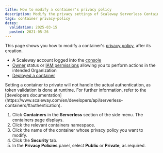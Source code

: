 ```yaml
---
title: How to modify a container's privacy policy
description: Modify the privacy settings of Scaleway Serverless Containers.
tags: container privacy-policy
dates:
  validation: 2025-03-15
  posted: 2021-05-26
---
```



This page shows you how to modify a container's [privacy policy](/serverless-containers/concepts/#privacy-policy), after its creation.

<Requirements />

- A Scaleway account logged into the [console](https://console.scaleway.com)
- [Owner](/iam/concepts/#owner) status or [IAM permissions](/iam/concepts/#permission) allowing you to perform actions in the intended Organization
- [Deployed a container](/serverless-containers/how-to/deploy-container/)

<Message type="note">
  Setting a container to private will not handle the actual authentication, as token validation is done at runtime. For further information, refer to the [developers documentation](https://www.scaleway.com/en/developers/api/serverless-containers/#authentication).
</Message>

1. Click **Containers** in the **Serverless** section of the side menu. The containers page displays.
2. Click the relevant containers namespace.
3. Click the name of the container whose privacy policy you want to modify.
4. Click the **Security** tab.
5. In the **Privacy Policies** panel, select **Public** or **Private**, as required.


